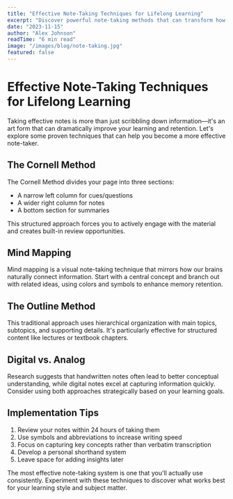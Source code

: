 ```yaml
---
title: "Effective Note-Taking Techniques for Lifelong Learning"
excerpt: "Discover powerful note-taking methods that can transform how you learn and retain information."
date: "2023-11-15"
author: "Alex Johnson"
readTime: "6 min read"
image: "/images/blog/note-taking.jpg"
featured: false
---
```


# Effective Note-Taking Techniques for Lifelong Learning

Taking effective notes is more than just scribbling down information—it's an art form that can dramatically improve your learning and retention. Let's explore some proven techniques that can help you become a more effective note-taker.

## The Cornell Method

The Cornell Method divides your page into three sections:
- A narrow left column for cues/questions
- A wider right column for notes
- A bottom section for summaries

This structured approach forces you to actively engage with the material and creates built-in review opportunities.

## Mind Mapping

Mind mapping is a visual note-taking technique that mirrors how our brains naturally connect information. Start with a central concept and branch out with related ideas, using colors and symbols to enhance memory retention.

## The Outline Method

This traditional approach uses hierarchical organization with main topics, subtopics, and supporting details. It's particularly effective for structured content like lectures or textbook chapters.

## Digital vs. Analog

Research suggests that handwritten notes often lead to better conceptual understanding, while digital notes excel at capturing information quickly. Consider using both approaches strategically based on your learning goals.

## Implementation Tips

1. Review your notes within 24 hours of taking them
2. Use symbols and abbreviations to increase writing speed
3. Focus on capturing key concepts rather than verbatim transcription
4. Develop a personal shorthand system
5. Leave space for adding insights later

The most effective note-taking system is one that you'll actually use consistently. Experiment with these techniques to discover what works best for your learning style and subject matter. 